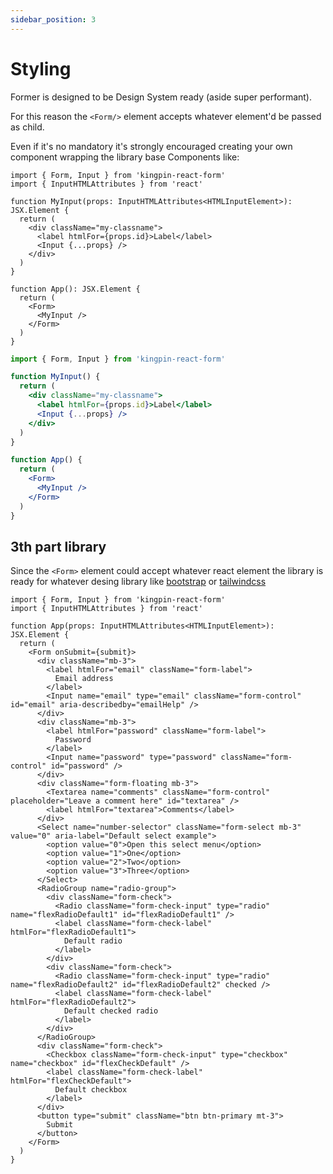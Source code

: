 ```yaml
---
sidebar_position: 3
---
```



# Styling

Former is designed to be Design System ready (aside super performant).

For this reason the `<Form/>` element accepts whatever element'd be passed as child.

Even if it's no mandatory it's strongly encouraged creating your own component wrapping the library base
Components like:

<Tabs>
<TabItem value="typescript" label="Typescript">

```tsx
import { Form, Input } from 'kingpin-react-form'
import { InputHTMLAttributes } from 'react'

function MyInput(props: InputHTMLAttributes<HTMLInputElement>): JSX.Element {
  return (
    <div className="my-classname">
      <label htmlFor={props.id}>Label</label>
      <Input {...props} />
    </div>
  )
}

function App(): JSX.Element {
  return (
    <Form>
      <MyInput />
    </Form>
  )
}
```

</TabItem>
<TabItem value="javascript" label="Javascript">

```jsx
import { Form, Input } from 'kingpin-react-form'

function MyInput() {
  return (
    <div className="my-classname">
      <label htmlFor={props.id}>Label</label>
      <Input {...props} />
    </div>
  )
}

function App() {
  return (
    <Form>
      <MyInput />
    </Form>
  )
}
```

</TabItem>
</Tabs>

## 3th part library

Since the `<Form>` element could accept whatever react element the library is ready for whatever
desing library like [bootstrap](https://getbootstrap.com/) or [tailwindcss](https://tailwindcss.com/)

<!-- TODO: add tailwind example -->

<Tabs>
<TabItem value="bootstrap" label="Bootstrap">

```tsx
import { Form, Input } from 'kingpin-react-form'
import { InputHTMLAttributes } from 'react'

function App(props: InputHTMLAttributes<HTMLInputElement>): JSX.Element {
  return (
    <Form onSubmit={submit}>
      <div className="mb-3">
        <label htmlFor="email" className="form-label">
          Email address
        </label>
        <Input name="email" type="email" className="form-control" id="email" aria-describedby="emailHelp" />
      </div>
      <div className="mb-3">
        <label htmlFor="password" className="form-label">
          Password
        </label>
        <Input name="password" type="password" className="form-control" id="password" />
      </div>
      <div className="form-floating mb-3">
        <Textarea name="comments" className="form-control" placeholder="Leave a comment here" id="textarea" />
        <label htmlFor="textarea">Comments</label>
      </div>
      <Select name="number-selector" className="form-select mb-3" value="0" aria-label="Default select example">
        <option value="0">Open this select menu</option>
        <option value="1">One</option>
        <option value="2">Two</option>
        <option value="3">Three</option>
      </Select>
      <RadioGroup name="radio-group">
        <div className="form-check">
          <Radio className="form-check-input" type="radio" name="flexRadioDefault1" id="flexRadioDefault1" />
          <label className="form-check-label" htmlFor="flexRadioDefault1">
            Default radio
          </label>
        </div>
        <div className="form-check">
          <Radio className="form-check-input" type="radio" name="flexRadioDefault2" id="flexRadioDefault2" checked />
          <label className="form-check-label" htmlFor="flexRadioDefault2">
            Default checked radio
          </label>
        </div>
      </RadioGroup>
      <div className="form-check">
        <Checkbox className="form-check-input" type="checkbox" name="checkbox" id="flexCheckDefault" />
        <label className="form-check-label" htmlFor="flexCheckDefault">
          Default checkbox
        </label>
      </div>
      <button type="submit" className="btn btn-primary mt-3">
        Submit
      </button>
    </Form>
  )
}
```

</TabItem>
</Tabs>
